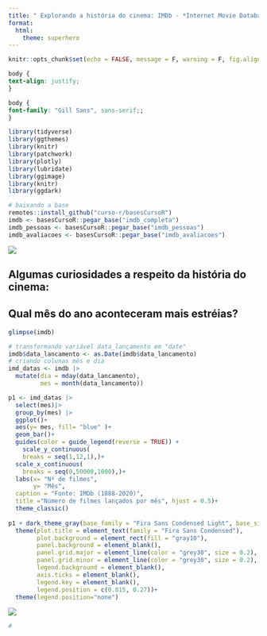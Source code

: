 ```yaml
---
title: " Explorando a história do cinema: IMDb - *Internet Movie Database*"
format:
  html:
    theme: superhero
---
```


```r
knitr::opts_chunk$set(echo = FALSE, message = F, warning = F, fig.align = "center", dpi=100)

```

```css
body {
text-align: justify;
}
```

```css
body {
font-family: "Gill Sans", sans-serif;; 
}
```

```r
library(tidyverse)
library(ggthemes)
library(knitr)
library(patchwork)
library(plotly)
library(lubridate)
library(ggimage)
library(knitr)
library(ggdark)
```

```r
# baixando a base 
remotes::install_github("curso-r/basesCursoR")
imdb <- basesCursoR::pegar_base("imdb_completa")
imdb_pessoas <- basesCursoR::pegar_base("imdb_pessoas")
imdb_avaliacoes <- basesCursoR::pegar_base("imdb_avaliacoes")
```


![](https://img.freepik.com/fotos-gratis/as-emocoes-das-pessoas-no-cinema_155003-11385.jpg?size=626&ext=jpg&uid=R86014730&ga=GA1.2.886821348.1669335571)


## Algumas curiosidades a respeito da história do cinema:

##  Qual mês do ano aconteceram mais estréias?


```r
glimpse(imdb)
```


```r
# transformando variável data_lançamento em "date"
imdb$data_lancamento <- as.Date(imdb$data_lancamento)
# criando colunas mês e dia 
imd_datas <- imdb |> 
  mutate(dia = mday(data_lancamento), 
         mes = month(data_lancamento))
```

```r
p1 <- imd_datas |> 
  select(mes)|> 
  group_by(mes) |> 
  ggplot()+
  aes(y= mes, fill= "blue" )+
  geom_bar()+
  guides(color = guide_legend(reverse = TRUE)) +
    scale_y_continuous(
    breaks = seq(1,12,1),)+
  scale_x_continuous(
    breaks = seq(0,50000,1000),)+
  labs(x= "Nº de filmes",
       y= "Mês",
  caption = "Fonte: IMDb (1888-2020)",
  title ="Número de filmes lançados por mês", hjust = 0.5)+
  theme_classic()
  
p1 + dark_theme_gray(base_family = "Fira Sans Condensed Light", base_size = 14) + 
  theme(plot.title = element_text(family = "Fira Sans Condensed"),
        plot.background = element_rect(fill = "gray10"),
        panel.background = element_blank(),
        panel.grid.major = element_line(color = "grey30", size = 0.2),
        panel.grid.minor = element_line(color = "grey30", size = 0.2),
        legend.background = element_blank(),
        axis.ticks = element_blank(),
        legend.key = element_blank(),
        legend.position = c(0.815, 0.27))+
  theme(legend.position="none")
```
































![](https://img.freepik.com/vetores-gratis/casal-apaixonado-no-cinema_107791-5120.jpg?size=626&ext=jpg)


```r
# 
```
